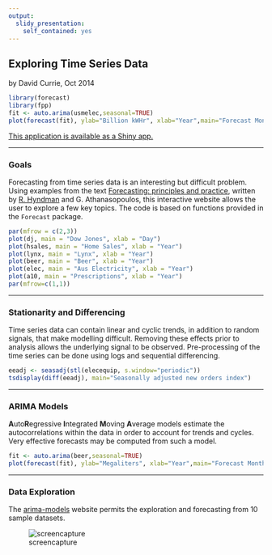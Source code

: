 ```yaml
---
output:
  slidy_presentation:
    self_contained: yes
---
```


## Exploring Time Series Data
by David Currie, Oct 2014   
```r
library(forecast)
library(fpp)
fit <- auto.arima(usmelec,seasonal=TRUE)
plot(forecast(fit), ylab="Billion kWHr", xlab="Year",main="Forecast Monthly US Electricity Generation")
```

  [This application is available as a Shiny app.](https://geoanalytic.shinyapps.io/arima_models/)

---

### Goals
Forecasting from time series data is an interesting but difficult problem.  Using examples from the text [Forecasting: principles and practice](http://otexts.org/fpp/), written by [R. Hyndman](http://robjhyndman.com/) and G. Athanasopoulos, this interactive website allows the user to explore a few key topics.  The code is based on functions provided in the `Forecast` package.   

```r
par(mfrow = c(2,3))
plot(dj, main = "Dow Jones", xlab = "Day")
plot(hsales, main = "Home Sales", xlab = "Year")
plot(lynx, main = "Lynx", xlab = "Year")
plot(beer, main = "Beer", xlab = "Year")
plot(elec, main = "Aus Electricity", xlab = "Year")
plot(a10, main = "Prescriptions", xlab = "Year")
par(mfrow=c(1,1))
```


---

### Stationarity and Differencing   
Time series data can contain linear and cyclic trends, in addition to random signals, that make modelling difficult. Removing these effects prior to analysis allows the underlying signal to be observed. Pre-processing of the time series can be done using logs and sequential differencing.   

```r
eeadj <- seasadj(stl(elecequip, s.window="periodic"))
tsdisplay(diff(eeadj), main="Seasonally adjusted new orders index")
```

---

### ARIMA Models   
**A**uto**R**egressive **I**ntegrated **M**oving **A**verage models estimate the autocorrelations within the data in order to account for trends and cycles.  Very effective forecasts may be computed from such a model.   
```r
fit <- auto.arima(beer,seasonal=TRUE)
plot(forecast(fit), ylab="Megaliters", xlab="Year",main="Forecast Monthly Australian Beer Production")
```

---

### Data Exploration  
The [arima-models](https://geoanalytic.shinyapps.io/arima_models/) website permits the exploration and forecasting from 10 sample datasets.    

![screencapture](screencap.png)


